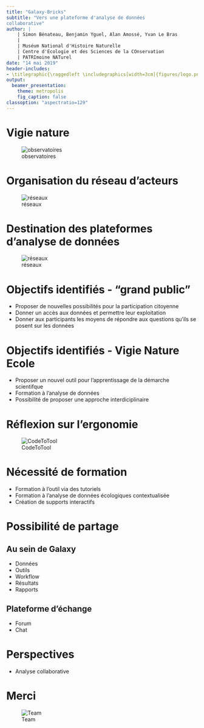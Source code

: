```yaml
---
title: "Galaxy-Bricks"
subtitle: "Vers une plateforme d'analyse de données
collaborative"
author: |
    | Simon Bénateau, Benjamin Yguel, Alan Amossé, Yvan Le Bras
    |
    | Muséum National d'Histoire Naturelle
    | Centre d'Ecologie et des Sciences de la COnservation
    | PATRImoine NATurel
date: "14 mai 2019"
header-includes:
- \titlegraphic{\raggedleft \includegraphics[width=3cm]{figures/logo.png}}
output:
  beamer_presentation:
    theme: metropolis
    fig_caption: false
classoption: "aspectratio=129"
---
```


# Vigie nature  
![observatoires](figures/observatoires_vigienature_aml.jpg)

# Organisation du réseau d'acteurs
![réseaux](figures/Vigie-Nature-Network.jpg)

# Destination des plateformes d'analyse de données
![réseaux](figures/Vigie-Nature-Network-fr.png)

# Objectifs identifiés - "grand public"

- Proposer de nouvelles possibilités pour la participation citoyenne
- Donner un accès aux données et permettre leur exploitation
- Donner aux participants les moyens de répondre aux questions qu'ils se posent sur les données

# Objectifs identifiés - Vigie Nature Ecole

- Proposer un nouvel outil pour l'apprentissage de la démarche scientifque
- Formation à l'analyse de données
- Possibilité de proposer une approche interdiciplinaire

# Réflexion sur l'ergonomie

![CodeToTool](figures/codeToTool.png)

# Nécessité de formation
- Formation à l’outil via des tutoriels
- Formation à l’analyse de données écologiques contextualisée
- Création de supports interactifs

# Possibilité de partage

## Au sein de Galaxy
- Données
- Outils
- Workflow
- Résultats
- Rapports

## Plateforme d'échange

- Forum
- Chat

# Perspectives

- Analyse collaborative

# Merci

![Team](figures/team.png.png)
